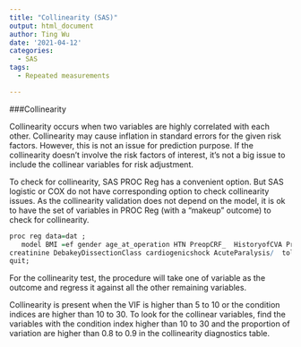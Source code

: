 ```yaml
---
title: "Collinearity (SAS)"
output: html_document
author: Ting Wu
date: '2021-04-12'
categories:
  - SAS
tags:
  - Repeated measurements

---
```

###Collinearity

Collinearity occurs when two variables are highly correlated with each other. Collinearity may cause inflation in standard errors for the given risk factors. However, this is not an issue for prediction purpose. If the collinearity doesn't involve the risk factors of interest, it's not a big issue to include the collinear variables for risk adjustment.  

To check for collinearity, SAS PROC Reg has a convenient option. But SAS logistic or COX do not have corresponding option to check collinearity issues. As the collinearity validation does not depend on the model, it is ok to have the set of variables in PROC Reg (with a "makeup" outcome) to check for collinearity.


```r
proc reg data=dat ;
   model BMI =ef gender age_at_operation HTN PreopCRF_  HistoryofCVA PriorCardSx severeAI  AcuteMI  
creatinine DebakeyDissectionClass cardiogenicshock AcuteParalysis/  tol vif collinoint;
quit;
```

For the collinearity test, the procedure will take one of variable as the outcome and regress it against all the other remaining variables. 


Collinearity is present when the VIF is higher than 5 to 10 or the condition indices are higher than 10 to 30. To look for the collinear variables, find the variables with the condition index higher than 10 to 30 and the proportion of variation are higher than 0.8 to 0.9 in the collinearity diagnostics table.



